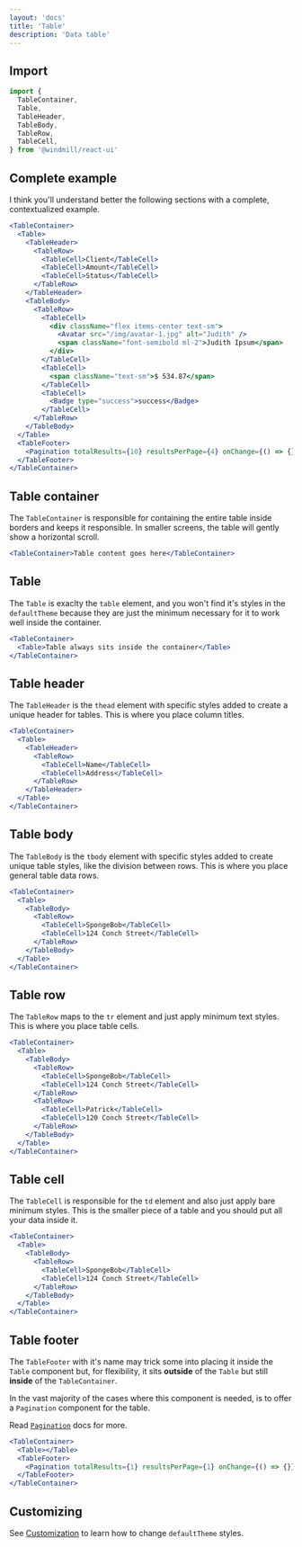 ```yaml
---
layout: 'docs'
title: 'Table'
description: 'Data table'
---
```


## Import

```jsx
import {
  TableContainer,
  Table,
  TableHeader,
  TableBody,
  TableRow,
  TableCell,
} from '@windmill/react-ui'
```

## Complete example

I think you'll understand better the following sections with a complete, contextualized example.

```jsx live
<TableContainer>
  <Table>
    <TableHeader>
      <TableRow>
        <TableCell>Client</TableCell>
        <TableCell>Amount</TableCell>
        <TableCell>Status</TableCell>
      </TableRow>
    </TableHeader>
    <TableBody>
      <TableRow>
        <TableCell>
          <div className="flex items-center text-sm">
            <Avatar src="/img/avatar-1.jpg" alt="Judith" />
            <span className="font-semibold ml-2">Judith Ipsum</span>
          </div>
        </TableCell>
        <TableCell>
          <span className="text-sm">$ 534.87</span>
        </TableCell>
        <TableCell>
          <Badge type="success">success</Badge>
        </TableCell>
      </TableRow>
    </TableBody>
  </Table>
  <TableFooter>
    <Pagination totalResults={10} resultsPerPage={4} onChange={() => {}} label="Table navigation" />
  </TableFooter>
</TableContainer>
```

## Table container

The `TableContainer` is responsible for containing the entire table inside borders and keeps it responsible. In smaller screens, the table will gently show a horizontal scroll.

```jsx live
<TableContainer>Table content goes here</TableContainer>
```

## Table

The `Table` is exaclty the `table` element, and you won't find it's styles in the `defaultTheme` because they are just the minimum necessary for it to work well inside the container.

```jsx live
<TableContainer>
  <Table>Table always sits inside the container</Table>
</TableContainer>
```

## Table header

The `TableHeader` is the `thead` element with specific styles added to create a unique header for tables. This is where you place column titles.

```jsx live
<TableContainer>
  <Table>
    <TableHeader>
      <TableRow>
        <TableCell>Name</TableCell>
        <TableCell>Address</TableCell>
      </TableRow>
    </TableHeader>
  </Table>
</TableContainer>
```

## Table body

The `TableBody` is the `tbody` element with specific styles added to create unique table styles, like the division between rows. This is where you place general table data rows.

```jsx live
<TableContainer>
  <Table>
    <TableBody>
      <TableRow>
        <TableCell>SpongeBob</TableCell>
        <TableCell>124 Conch Street</TableCell>
      </TableRow>
    </TableBody>
  </Table>
</TableContainer>
```

## Table row

The `TableRow` maps to the `tr` element and just apply minimum text styles. This is where you place table cells.

```jsx live
<TableContainer>
  <Table>
    <TableBody>
      <TableRow>
        <TableCell>SpongeBob</TableCell>
        <TableCell>124 Conch Street</TableCell>
      </TableRow>
      <TableRow>
        <TableCell>Patrick</TableCell>
        <TableCell>120 Conch Street</TableCell>
      </TableRow>
    </TableBody>
  </Table>
</TableContainer>
```

## Table cell

The `TableCell` is responsible for the `td` element and also just apply bare minimum styles. This is the smaller piece of a table and you should put all your data inside it.

```jsx live
<TableContainer>
  <Table>
    <TableBody>
      <TableRow>
        <TableCell>SpongeBob</TableCell>
        <TableCell>124 Conch Street</TableCell>
      </TableRow>
    </TableBody>
  </Table>
</TableContainer>
```

## Table footer

The `TableFooter` with it's name may trick some into placing it inside the `Table` component but, for flexibility, it sits **outside** of the `Table` but still **inside** of the `TableContainer`.

In the vast majority of the cases where this component is needed, is to offer a `Pagination` component for the table.

Read [`Pagination`](pagination) docs for more.

```jsx live
<TableContainer>
  <Table></Table>
  <TableFooter>
    <Pagination totalResults={1} resultsPerPage={1} onChange={() => {}} label="Table navigation" />
  </TableFooter>
</TableContainer>
```

## Customizing

See [Customization](../customization) to learn how to change `defaultTheme` styles.
